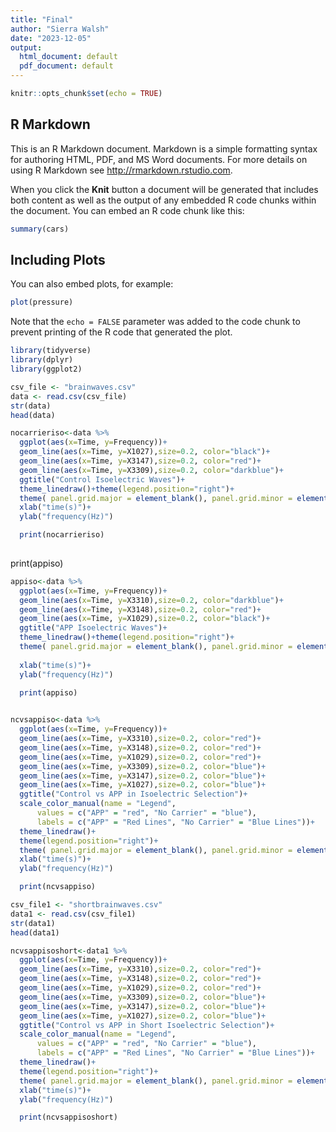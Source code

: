 ---
title: "Final"
author: "Sierra Walsh"
date: "2023-12-05"
output:
  html_document: default
  pdf_document: default
---

```{r setup, include=FALSE}
knitr::opts_chunk$set(echo = TRUE)
```

## R Markdown

This is an R Markdown document. Markdown is a simple formatting syntax for authoring HTML, PDF, and MS Word documents. For more details on using R Markdown see <http://rmarkdown.rstudio.com>.

When you click the **Knit** button a document will be generated that includes both content as well as the output of any embedded R code chunks within the document. You can embed an R code chunk like this:

```{r cars}
summary(cars)
```

## Including Plots

You can also embed plots, for example:

```{r pressure, echo=FALSE}
plot(pressure)
```

Note that the `echo = FALSE` parameter was added to the code chunk to prevent printing of the R code that generated the plot.



```{r}
library(tidyverse)
library(dplyr)
library(ggplot2)

csv_file <- "brainwaves.csv"
data <- read.csv(csv_file)
str(data)
head(data)

nocarrieriso<-data %>% 
  ggplot(aes(x=Time, y=Frequency))+
  geom_line(aes(x=Time, y=X1027),size=0.2, color="black")+
  geom_line(aes(x=Time, y=X3147),size=0.2, color="red")+
  geom_line(aes(x=Time, y=X3309),size=0.2, color="darkblue")+
  ggtitle("Control Isoelectric Waves")+
  theme_linedraw()+theme(legend.position="right")+
  theme( panel.grid.major = element_blank(), panel.grid.minor = element_blank())+
  xlab("time(s)")+
  ylab("frequency(Hz)")

  print(nocarrieriso)
  
```

print(appiso)


```{r}
appiso<-data %>% 
  ggplot(aes(x=Time, y=Frequency))+
  geom_line(aes(x=Time, y=X3310),size=0.2, color="darkblue")+
  geom_line(aes(x=Time, y=X3148),size=0.2, color="red")+
  geom_line(aes(x=Time, y=X1029),size=0.2, color="black")+
  ggtitle("APP Isoelectric Waves")+
  theme_linedraw()+theme(legend.position="right")+
  theme( panel.grid.major = element_blank(), panel.grid.minor = element_blank())+
  
  xlab("time(s)")+
  ylab("frequency(Hz)")

  print(appiso)
  
```


```{r}
ncvsappiso<-data %>% 
  ggplot(aes(x=Time, y=Frequency))+
  geom_line(aes(x=Time, y=X3310),size=0.2, color="red")+
  geom_line(aes(x=Time, y=X3148),size=0.2, color="red")+
  geom_line(aes(x=Time, y=X1029),size=0.2, color="red")+
  geom_line(aes(x=Time, y=X3309),size=0.2, color="blue")+
  geom_line(aes(x=Time, y=X3147),size=0.2, color="blue")+
  geom_line(aes(x=Time, y=X1027),size=0.2, color="blue")+
  ggtitle("Control vs APP in Isoelectric Selection")+
  scale_color_manual(name = "Legend",
      values = c("APP" = "red", "No Carrier" = "blue"),
      labels = c("APP" = "Red Lines", "No Carrier" = "Blue Lines"))+
  theme_linedraw()+
  theme(legend.position="right")+
  theme( panel.grid.major = element_blank(), panel.grid.minor = element_blank())+
  xlab("time(s)")+
  ylab("frequency(Hz)")

  print(ncvsappiso) 
```


```{r}
csv_file1 <- "shortbrainwaves.csv"
data1 <- read.csv(csv_file1)
str(data1)
head(data1)
```

```{r}
ncvsappisoshort<-data1 %>% 
  ggplot(aes(x=Time, y=Frequency))+
  geom_line(aes(x=Time, y=X3310),size=0.2, color="red")+
  geom_line(aes(x=Time, y=X3148),size=0.2, color="red")+
  geom_line(aes(x=Time, y=X1029),size=0.2, color="red")+
  geom_line(aes(x=Time, y=X3309),size=0.2, color="blue")+
  geom_line(aes(x=Time, y=X3147),size=0.2, color="blue")+
  geom_line(aes(x=Time, y=X1027),size=0.2, color="blue")+
  ggtitle("Control vs APP in Short Isoelectric Selection")+
  scale_color_manual(name = "Legend",
      values = c("APP" = "red", "No Carrier" = "blue"),
      labels = c("APP" = "Red Lines", "No Carrier" = "Blue Lines"))+
  theme_linedraw()+
  theme(legend.position="right")+
  theme( panel.grid.major = element_blank(), panel.grid.minor = element_blank())+
  xlab("time(s)")+
  ylab("frequency(Hz)")

  print(ncvsappisoshort)
```


